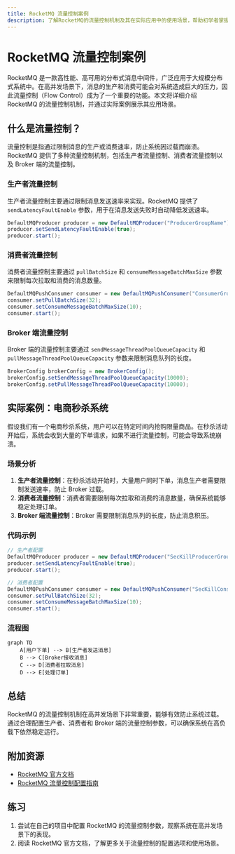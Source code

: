 ```yaml
---
title: RocketMQ 流量控制案例
description: 了解RocketMQ的流量控制机制及其在实际应用中的使用场景，帮助初学者掌握如何在高并发场景下有效管理消息流量。
---
```


# RocketMQ 流量控制案例

RocketMQ 是一款高性能、高可用的分布式消息中间件，广泛应用于大规模分布式系统中。在高并发场景下，消息的生产和消费可能会对系统造成巨大的压力，因此流量控制（Flow Control）成为了一个重要的功能。本文将详细介绍 RocketMQ 的流量控制机制，并通过实际案例展示其应用场景。

## 什么是流量控制？

流量控制是指通过限制消息的生产或消费速率，防止系统因过载而崩溃。RocketMQ 提供了多种流量控制机制，包括生产者流量控制、消费者流量控制以及 Broker 端的流量控制。

### 生产者流量控制

生产者流量控制主要通过限制消息发送速率来实现。RocketMQ 提供了 `sendLatencyFaultEnable` 参数，用于在消息发送失败时自动降低发送速率。

```java
DefaultMQProducer producer = new DefaultMQProducer("ProducerGroupName");
producer.setSendLatencyFaultEnable(true);
producer.start();
```

### 消费者流量控制

消费者流量控制主要通过 `pullBatchSize` 和 `consumeMessageBatchMaxSize` 参数来限制每次拉取和消费的消息数量。

```java
DefaultMQPushConsumer consumer = new DefaultMQPushConsumer("ConsumerGroupName");
consumer.setPullBatchSize(32);
consumer.setConsumeMessageBatchMaxSize(10);
consumer.start();
```

### Broker 端流量控制

Broker 端的流量控制主要通过 `sendMessageThreadPoolQueueCapacity` 和 `pullMessageThreadPoolQueueCapacity` 参数来限制消息队列的长度。

```java
BrokerConfig brokerConfig = new BrokerConfig();
brokerConfig.setSendMessageThreadPoolQueueCapacity(10000);
brokerConfig.setPullMessageThreadPoolQueueCapacity(10000);
```

## 实际案例：电商秒杀系统

假设我们有一个电商秒杀系统，用户可以在特定时间内抢购限量商品。在秒杀活动开始后，系统会收到大量的下单请求，如果不进行流量控制，可能会导致系统崩溃。

### 场景分析

1. **生产者流量控制**：在秒杀活动开始时，大量用户同时下单，消息生产者需要限制发送速率，防止 Broker 过载。
2. **消费者流量控制**：消费者需要限制每次拉取和消费的消息数量，确保系统能够稳定处理订单。
3. **Broker 端流量控制**：Broker 需要限制消息队列的长度，防止消息积压。

### 代码示例

```java
// 生产者配置
DefaultMQProducer producer = new DefaultMQProducer("SecKillProducerGroup");
producer.setSendLatencyFaultEnable(true);
producer.start();

// 消费者配置
DefaultMQPushConsumer consumer = new DefaultMQPushConsumer("SecKillConsumerGroup");
consumer.setPullBatchSize(32);
consumer.setConsumeMessageBatchMaxSize(10);
consumer.start();
```

### 流程图

```mermaid
graph TD
    A[用户下单] --> B[生产者发送消息]
    B --> C[Broker接收消息]
    C --> D[消费者拉取消息]
    D --> E[处理订单]
```

## 总结

RocketMQ 的流量控制机制在高并发场景下非常重要，能够有效防止系统过载。通过合理配置生产者、消费者和 Broker 端的流量控制参数，可以确保系统在高负载下依然稳定运行。

## 附加资源

- [RocketMQ 官方文档](https://rocketmq.apache.org/docs/)
- [RocketMQ 流量控制配置指南](https://rocketmq.apache.org/docs/flow-control/)

## 练习

1. 尝试在自己的项目中配置 RocketMQ 的流量控制参数，观察系统在高并发场景下的表现。
2. 阅读 RocketMQ 官方文档，了解更多关于流量控制的配置选项和使用场景。
